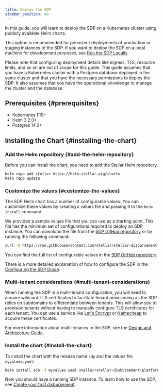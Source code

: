 ```yaml
---
title: Deploy the SDP
sidebar_position: 40
---
```


In this guide, you will learn to deploy the SDP on a Kubernetes cluster using publicly available Helm charts.

This option is recommended for persistent deployments of production or staging instances of the SDP. If you want to deploy the SDP on a local machine for development purposes, see [Run the SDP Locally](getting-started#run-the-sdp-locally).

Please note that configuring deployment details like ingress, TLS, resource limits, and so on are out of scope for this guide. This guide assumes that you have a Kubernetes cluster with a Postgres database deployed in the same cluster and that you have the necessary permissions to deploy the SDP. It also assumes that you have the operational knowledge to manage the cluster and the database.

## Prerequisites {#prerequisites}

- Kubernetes 1.19+
- Helm 3.2.0+
- Postgres 14.0+

## Installing the Chart {#installing-the-chart}

### Add the Helm repository {#add-the-helm-repository}

Before you can install the chart, you need to add the Stellar Helm repository.

```bash
helm repo add stellar https://helm.stellar.org/charts
helm repo update
```

### Customize the values {#customize-the-values}

The SDP Helm chart has a number of configurable values. You can customize these values by creating a values file and passing it to the `helm install` command.

We provided a sample values file that you can use as a starting point. This file has the minimum set of configurations required to deploy an SDP instance. You can download the file from the [SDP GitHub repository](https://github.com/stellar/stellar-disbursement-platform-backend/blob/develop/helmchart/sdp/minimal-values.yaml) or by running the following command:

```bash
curl -O https://raw.githubusercontent.com/stellar/stellar-disbursement-platform-backend/develop/helmchart/sdp/minimal-values.yaml
```

You can find the full list of configurable values in the [SDP GitHub repository](https://github.com/stellar/stellar-disbursement-platform-backend/blob/develop/helmchart/sdp/README.md#stellar-disbursement-platform-sdp-parameters).

There is a more detailed explanation of how to configure the SDP in the [Configuring the SDP Guide](configuring-sdp).

### Multi-tenant considerations {#multi-tenant-considerations}

When running the SDP in a multi-tenant configuration, you will need to acquire wildcard TLS certificates to facilitate tenant provisioning as the SDP relies on subdomains to differentiate between tenants. This will allow you to provision tenants without having to manually configure TLS certificates for each tenant. You can use a service like [Let's Encrypt](https://letsencrypt.org/) or [Namecheap](https://www.namecheap.com/security/ssl-certificates/) to acquire these certificates.

For more information about multi-tenancy in the SDP, see the [Design and Architecture Guide](design-and-architecture#multi-tenancy).

### Install the chart {#install-the-chart}

To install the chart with the release name `sdp` and the values file `myvalues.yaml`:

```bash
helm install sdp -f myvalues.yaml stellar/stellar-disbursement-platform
```

Now you should have a running SDP instance. To learn how to use the SDP, see [Create your first disbursement](getting-started#create-your-first-disbursement).

